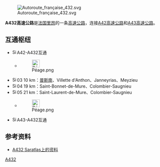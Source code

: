 [[Image:Autoroute_française_432.svg|right]]

'''A432高速公路'''是[[法国|法国]][[里昂|里昂]]的一条[[高速公路|高速公路]]，连接[[A42高速公路|A42高速公路]]和[[A43高速公路|A43高速公路]]。

==互通枢纽==
*[[Image:Sinnbild_Autobahnkreuz.svg|15px]]A42-A432互通
**[[Image:Péage.png|25px]]
*[[Image:Sinnbild_Autobahnausfahrt.svg|15px]]03  10 km：[[普斯南|普斯南]]、Villette d'Anthon、Janneyrias、Meyzieu
*[[Image:Sinnbild_Autobahnausfahrt.svg|15px]]04 19 km：Saint-Bonnet-de-Mure、Colombier-Saugnieu
*[[Image:Sinnbild_Autobahnausfahrt.svg|15px]]05 21 km：Saint-Laurent-de-Mure、Colombier-Saugnieu
**[[Image:Péage.png|25px]]
*[[Image:Sinnbild_Autobahnkreuz.svg|15px]]A43-A432互通

==参考资料==
* [http://saratlas.free.fr/index.php?page=autoroute&route=a432&lang=fr A432 Saratlas上的资料]{{Wayback|url=http://saratlas.free.fr/index.php?page=autoroute&route=a432&lang=fr |date=20120208152426 }}{{fr}}

{{Autoroutes}}

[[Category:法国高速公路|A432]]